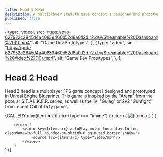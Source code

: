 ```yaml
---
title: Head 2 Head
description: A multiplayer stealth game concept I designed and prototyped in Unreal Engine Blueprints
published: false
---
```


  {
    type: "video",
    src: "https://pub-627932c2845d4a40839460d52d8a0d2d.r2.dev/Streamable%20Dashboard%20(1).mp4",
    alt: "Game Dev Prototypes",
  },
  {
    type: "video",
    src: "https://pub-627932c2845d4a40839460d52d8a0d2d.r2.dev/Streamable%20Dashboard%20Video%20(10).mp4",
    alt: "Game Dev Prototypes",
  },
];

# Head 2 Head

Head 2 head is a multiplayer FPS game concept I designed and prototyped in Unreal Engine Blueprints. This game is inspired by the "Arena" from the popular S.T.A.L.K.E.R. series, as well as the 1v1 "Gulag" or 2v2 "Gunfight" from recent Call of Duty games.

<div className="grid grid-cols-1 gap-4 not-prose mt-8">
    {GALLERY.map(item => {
        if (item.type === "image") {
            return (
                <Image
                    key={item.src.src}
                    src={item.src}
                    alt={item.alt}
                    width={1600}
                    height={900}
                    className="rounded-sm shrink-0 bg-muted border shadow"
                />
            )
        }

        return (
            <video key={item.src} autoPlay muted loop playsInline className="w-full rounded-sm shrink-0 bg-muted border shadow">
                <source src={item.src} type="video/mp4"/>
            </video>
        )
    })}

</div>
